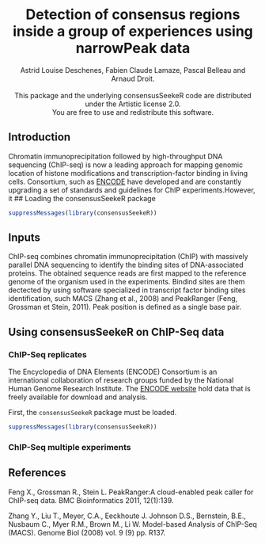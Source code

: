 <!--
%\VignetteEngine{knitr::knitr}
%\VignetteIndexEntry{consensusSeekeR: Detection of consensus peak regions 
inside a group of experiences using narrowPeak files }
-->

<center> <h1>Detection of consensus regions inside a group of experiences 
using narrowPeak data</h1> </center>

<center>Astrid Louise Deschenes, Fabien Claude Lamaze, Pascal Belleau 
and Arnaud Droit.</center>
</br>
<center>This package and the underlying consensusSeekeR code are distributed 
under the Artistic license 2.0.</center> 
<center>You are free to use and redistribute this software.</center>

## Introduction

Chromatin immunoprecipitation 
followed by high-throughput DNA sequencing
(ChIP-seq) is now a leading approach for mapping genomic location of histone 
modifications and transcription-factor binding in living cells. Consortium, 
such as [ENCODE](www.) have developed and are constantly upgrading a set of 
standards and guidelines for ChIP experiments.However, it 
## Loading the consensusSeekeR package

```r
suppressMessages(library(consensusSeekeR))
```

## Inputs

ChIP-seq combines chromatin immunoprecipitation (ChIP) with massively parallel 
DNA sequencing to identify the binding sites of DNA-associated proteins. The
obtained sequence reads are first mapped to the reference genome of the 
organism used in the experiments. Bindind sites are them dectected by using
software specialized in transcript factor binding sites identification, such 
MACS (Zhang et al., 2008) and PeakRanger (Feng, Grossman et Stein, 2011). Peak
position is defined as a single base pair.

## Using consensusSeekeR on ChIP-Seq data

### ChIP-Seq replicates 

The Encyclopedia of DNA Elements (ENCODE) Consortium is an international 
collaboration of research groups funded by the National Human Genome Research 
Institute. The [ENCODE website](https://www.encodeproject.org) hold data that is 
freely available for download and analysis.

First, the `consensusSeekeR` package must be loaded.

```r
suppressMessages(library(consensusSeekeR))
```

### ChIP-Seq multiple experiments


## References

Feng X., Grossman R., Stein L. PeakRanger:A cloud-enabled peak caller for 
ChIP-seq data. BMC Bioinformatics 2011, 12(1):139.


Zhang Y., Liu T., Meyer, C.A., Eeckhoute J. Johnson D.S., Bernstein, B.E., 
Nusbaum C., Myer R.M., Brown M., Li W. Model-based Analysis of 
ChIP-Seq (MACS). Genome Biol (2008) vol. 9 (9) pp. R137.
